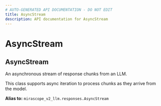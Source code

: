 ```yaml
---
# AUTO-GENERATED API DOCUMENTATION - DO NOT EDIT
title: AsyncStream
description: API documentation for AsyncStream
---
```


# AsyncStream

## <ApiType type="Alias" path="AsyncStream" symbolName="AsyncStream" /> AsyncStream

An asynchronous stream of response chunks from an LLM.

This class supports async iteration to process chunks as they arrive from the model.


**Alias to:** `mirascope_v2_llm.responses.AsyncStream`
